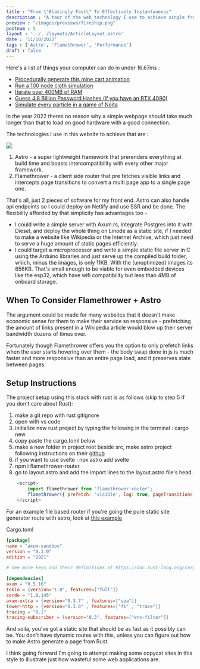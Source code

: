 ```yaml
---
title : "From \"Blazingly Fast\" To Effectively Instantaneous"
description : "A tour of the web technology I use to achieve single frame page loads"
preview : "/images/previews/fireship.png"
postnum : 5
layout : '../../layouts/ArticleLayout.astro'
date : '11/10/2022'
tags : ['Astro', 'Flamethrower', 'Performance']
draft : false
---
```


Here's a list of things your computer can do in under 16.67ms : 
- [Procedurally generate this mine cart animation](https://www.shadertoy.com/view/Ms2fWW)
- [Run a 100 node cloth simulation](https://www.shadertoy.com/view/4dG3R1)
- [Iterate over 400MB of RAM](https://www.transcend-info.com/Support/FAQ-292)
- [Guess 4.8 Billion Password Hashes (if you have an RTX 4090)](https://www.tomshardware.com/news/eight-rtx-4090s-can-break-passwords-in-under-an-hour)
- [Simulate every particle in a game of Noita](https://thumbs.gfycat.com/AbandonedDownrightAmurratsnake-size_restricted.gif)

In the year 2022 theres no reason why a simple webpage should take much longer than that to load on good hardware with a good connection.

The technologies I use in this website to achieve that are :  

<Image src='../images/astroflamethrower.png' maxwidth='400px'></Image>

1. Astro - a super lightweight framework that prerenders everything at build time and boasts intercompatibility with every other major framework.
2. Flamethrower - a client side router that pre fetches visible links and intercepts page transitions to convert a multi page app to a single page one. 

That's all, just 2 pieces of software for my front end. Astro can also handle api endpoints so I could deploy on Netlify and use SSR 
and be done. The flexibility afforded by that simplicity has advantages too - 

- I could write a simple server with Axum.rs, integrate Postgres into it with Diesel, and deploy the whole thing on Linode as a static site, if I needed to 
make a website like Wikipedia or the Internet Archive, which just need to serve a huge amount of static pages efficiently. 
- I could target a microprocessor and write a simple static file server in C using the Arduino libraries and just serve up the compiled build folder, which, minus the images, is only 11KB.
With the (unoptimized) images its 856KB. That's small enough to be viable for even embedded devices like the esp32, which have wifi compatibility but less than 4MB of onboard storage. 

## When To Consider Flamethrower + Astro

The argument could be made for many websites that it doesn't make economic sense for them to make their service so responsive - prefetching the amount of links present 
in a Wikipedia article would blow up their server bandwidth dozens of times over.

Fortunately though Flamethrower offers you the option to only prefetch links when the user starts hovering over them - the
body swap done in js is much faster and more responsive than an entire page load, and it preserves state between pages. 

## Setup Instructions

The project setup using this stack with rust is as follows (skip to step 5 if you don't care about Rust): 

1. make a git repo with rust gitignore
2. open with vs code
3. initialize new rust project by typing the following in the terminal : cargo new 
4. copy paste the cargo.toml below 
5. make a new folder in project root beside src, make astro project following instructions on their [github](https://docs.astro.build/en/getting-started/)
6. if you want to use svelte : npx astro add svelte
7. npm i flamethrower-router
8. go to layout.astro and add the import lines to the layout.astro file's head.
```javascript
    <script>
        import flamethrower from 'flamethrower-router';
        flamethrower({ prefetch: 'visible', log: true, pageTransitions: false });
    </script>
```

For an example file based router if you're going the pure static site generator route with astro, look at [this example](https://github.com/tokio-rs/axum/blob/main/examples/static-file-server/src/main.rs)

Cargo.toml 
```toml
[package]
name = "axum-sandbox"
version = "0.1.0"
edition = "2021"

# See more keys and their definitions at https://doc.rust-lang.org/cargo/reference/manifest.html

[dependencies]
axum = "0.5.16"
tokio = {version="1.0", features=["full"]}
serde = "1.0.145"
axum-extra = {version="0.3.7" , features=["spa"]}
tower-http = {version="0.3.0" , features=["fs" , "trace"]}
tracing = "0.1"
tracing-subscriber = {version="0.3", features=["env-filter"]}
```

And voila, you've got a static site that should be as fast as it possibly can be. You don't have dynamic routes with this, unless you can figure out
how to make Astro generate a page from Rust.

I think going forward I'm going to attempt making some copycat sites in this style to illustrate just how wasteful some web applications are.